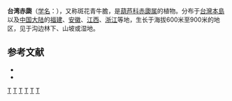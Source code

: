 {{Speciesbox 
| taxon = Thladiantha punctata
| authority = [[早田文藏|Hayata]], 1911
}}
'''台湾赤瓟'''（[[学名|学名]]：{{lang|la|''Thladiantha punctata''}}），又称斑花青牛膽，是[[葫芦科|葫芦科]][[赤瓟属|赤瓟属]]的植物。分布于[[台灣島|台灣本島]]以及[[中国大陆|中国大陆]]的[[福建|福建]]、[[安徽|安徽]]、[[江西|江西]]、[[浙江|浙江]]等地，生长于海拔600米至900米的地区，见于沟边林下、山坡或湿地。

== 参考文献 ==
<div class="references-small">
* {{cite web| url =http://www.bioinfo.cn/db05/KmzwSpecies.php?action=view&id=7432| title =台湾赤瓟| work =《中国高等植物数据库全库》| publisher =中国科学院微生物研究所| author =昆明植物研究所| accessdate =2009-02-24| deadurl =yes| archiveurl =https://web.archive.org/web/20160305031022/http://www.bioinfo.cn/db05/KmzwSpecies.php?action=view&id=7432| archivedate =2016-03-05}}
* {{TaiBNET| zh=斑花青牛膽 | id=204979 | binomial=Thladiantha punctata | authority=Hayata, 1911 | var= | accessdate=2013-01-24}}
</div>
{{Taxonbar|from=Q10915079}}

[[Category:赤瓟属|T]]
[[Category:台灣植物|T]]
[[Category:福建植物|T]]
[[Category:安徽植物|T]]
[[Category:江西植物|T]]
[[Category:浙江植物|T]]